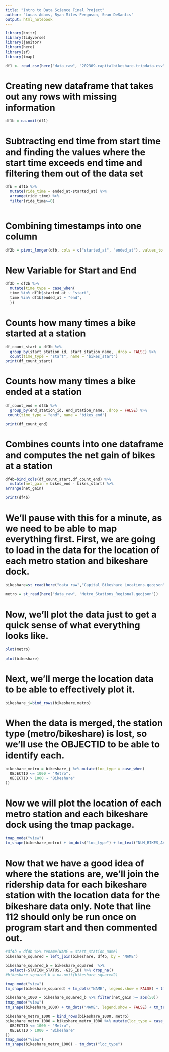 ```yaml
---
title: "Intro to Data Science Final Project"
author: "Lucas Adams, Ryan Miles-Ferguson, Sean DeSantis"
output: html_notebook
---
```


```r
library(knitr)
library(tidyverse)
library(janitor)
library(here)
library(sf)
library(tmap)
```

```r
df1 <- read_csv(here("data_raw", "202309-capitalbikeshare-tripdata.csv"))
```
# Creating new dataframe that takes out any rows with missing information
```r
df1b = na.omit(df1)
```

# Subtracting end time from start time and finding the values where the start time exceeds end time and filtering them out of the data set

```r
dfb = df1b %>%
  mutate(ride_time = ended_at-started_at) %>%
  arrange(ride_time) %>%
  filter(ride_time>=0)
  
```

# Combining timestamps into one column
```r
df2b = pivot_longer(dfb, cols = c("started_at", "ended_at"), values_to = "time")
```

# New Variable for Start and End
```r
df3b = df2b %>%
  mutate(time_type = case_when(
  time %in% df1b$started_at ~ "start",       
  time %in% df1b$ended_at ~ "end",       
  ))
```

# Counts how many times a bike started at a station
```r
df_count_start = df3b %>%
  group_by(start_station_id, start_station_name, .drop = FALSE) %>%
  count(time_type = "start", name = "bikes_start") 
print(df_count_start)
```

# Counts how many times a bike ended at a station
```r
df_count_end = df3b %>%
  group_by(end_station_id, end_station_name, .drop = FALSE) %>%
 count(time_type = "end", name = "bikes_end")

print(df_count_end)
```
# Combines counts into one dataframe and computes the net gain of bikes at a station
```r
df4b=bind_cols(df_count_start,df_count_end) %>%
  mutate(net_gain = bikes_end - bikes_start) %>%
arrange(net_gain) 

print(df4b)
```

# We'll pause with this for a minute, as we need to be able to map everything first. First, we are going to load in the data for the location of each metro station and bikeshare dock.
```r
bikeshare=st_read(here("data_raw","Capital_Bikeshare_Locations.geojson"))
```

```r
metro = st_read(here("data_raw", "Metro_Stations_Regional.geojson"))
```

# Now, we'll plot the data just to get a quick sense of what everything looks like.
```r
plot(metro)
```

```r
plot(bikeshare)
```

# Next, we'll merge the location data to be able to effectively plot it.
```r
bikeshare_j=bind_rows(bikeshare,metro)
```

# When the data is merged, the station type (metro/bikeshare) is lost, so we'll use the OBJECTID to be able to identify each.
```r
bikeshare_metro = bikeshare_j %>% mutate(loc_type = case_when(
  OBJECTID <= 1000 ~ "Metro",
  OBJECTID > 1000 ~ "Bikeshare"
))
```

# Now we will plot the location of each metro station and each bikeshare dock using the tmap package.
```r
tmap_mode("view")
tm_shape(bikeshare_metro) + tm_dots("loc_type") + tm_text("NUM_BIKES_AVAILABLE",size = 0.5)
```

# Now that we have a good idea of where the stations are, we'll join the ridership data for each bikeshare station with the location data for the bikeshare data only. Note that line 112 should only be run once on program start and then commented out.
```r
#df4b = df4b %>% rename(NAME = start_station_name)
bikeshare_squared = left_join(bikeshare, df4b, by = "NAME")
```

```r
bikeshare_squared_b = bikeshare_squared  %>%
  select(-STATION_STATUS, -GIS_ID) %>% drop_na()
#bikeshare_squared_b = na.omit(bikeshare_squared2)
```

```r
tmap_mode("view")
tm_shape(bikeshare_squared) + tm_dots("NAME", legend.show = FALSE) + tm_text("net_gain",size = 0.5)
```

```r
bikeshare_1000 = bikeshare_squared_b %>% filter(net_gain >= abs(50))
tmap_mode("view")
tm_shape(bikeshare_1000) + tm_dots("NAME", legend.show = FALSE) + tm_text("net_gain",size = 0.5)
```

```r
bikeshare_metro_1000 = bind_rows(bikeshare_1000, metro)
bikeshare_metro_1000 = bikeshare_metro_1000 %>% mutate(loc_type = case_when(
  OBJECTID <= 1000 ~ "Metro",
  OBJECTID > 1000 ~ "Bikeshare"
))
tmap_mode("view")
tm_shape(bikeshare_metro_1000) + tm_dots("loc_type")

```

